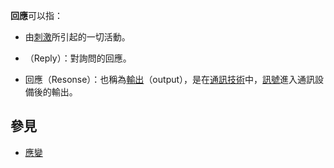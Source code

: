 '''回應'''可以指：
*由[[刺激|刺激]]所引起的一切活動。
*{{le|回覆|Reply}}（Reply）：對詢問的回應。
*回應（Resonse）：也稱為[[I/O|輸出]]（output），是在[[通訊技術|通訊技術]]中，[[信号_(信息论)|訊號]]進入通訊設備後的輸出。
==參見==
*[[應變|應變]]
{{disambig|H|Cat=二字消歧义}}